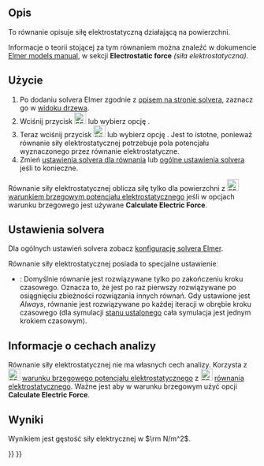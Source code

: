 <languages/>

{{Docnav/pl
|[[FEM_EquationElectrostatic/pl|Równanie elektrostatyczne]]
|[[FEM_EquationMagnetodynamic/pl|Równanie magnetodynamiczne]]
|[[FEM_Workbench/pl|środowisko pracy MES]]
|IconL=FEM_EquationElectrostatic.svg
|IconR=FEM_EquationMagnetodynamic.svg
|IconC=Workbench_FEM.svg
}}

{{GuiCommand/pl
|Name=FEM EquationElectricforce
|Name/pl=MES: Równanie siły elektrostatycznej
|MenuLocation=Rozwiąż → Równania elektromagnetyczne → Równanie siły elektrostatycznej
|Workbenches=[[FEM_Workbench/pl|MES]]
|Version=0.19
|SeeAlso=[[FEM_EquationElectrostatic/pl|Równanie elektrostatyczne]]
}}

<span id="Description"></span>
==Opis==

To równanie opisuje siłę elektrostatyczną działającą na powierzchni.

Informacje o teorii stojącej za tym równaniem można znaleźć w dokumencie [http://www.elmerfem.org/blog/documentation/ Elmer models manual], w sekcji '''Electrostatic force''' ''(siła elektrostatyczna)''.

<span id="Usage"></span>
==Użycie==

# Po dodaniu solvera Elmer zgodnie z [[FEM_SolverElmer/pl#Równania|opisem na stronie solvera]], zaznacz go w [[Tree_view/pl|widoku drzewa]].
# Wciśnij przycisk [[Image:FEM_EquationElectricforce.svg|24px]] lub wybierz opcję {{MenuCommand|Rozwiąż → Równania elektromagnetyczne → Równanie siły elektrostatycznej}}.
# Teraz wciśnij przycisk [[Image:FEM_EquationElectrostatic.svg|24px]] lub wybierz opcję {{MenuCommand|Rozwiąż → Równania elektromagnetyczne → [[FEM_EquationElectrostatic/pl|Równanie elektrostatyczne]]}}. Jest to istotne, ponieważ równanie siły elektrostatycznej potrzebuje pola potencjału wyznaczonego przez równanie elektrostatyczne.
# Zmień [[#Ustawienia_solvera|ustawienia solvera dla równania]] lub [[FEM_SolverElmer_SolverSettings/pl|ogólne ustawienia solvera]] jeśli to konieczne.

Równanie siły elektrostatycznej oblicza siłę tylko dla powierzchni z [[Image:FEM_ConstraintElectrostaticPotential.svg|24px]] [[FEM_ConstraintElectrostaticPotential/pl|warunkiem brzegowym potencjału elektrostatycznego]] jeśli w opcjach warunku brzegowego jest używane '''Calculate Electric Force'''.

<span id="Solver_Settings"></span>
==Ustawienia solvera==

Dla ogólnych ustawień solvera zobacz [[FEM_SolverElmer_SolverSettings/pl|konfigurację solvera Elmer]].

Równanie siły elektrostatycznej posiada to specjalne ustawienieː
* {{PropertyData|Exec Solver}}: Domyślnie równanie jest rozwiązywane tylko po zakończeniu kroku czasowego. Oznacza to, że jest po raz pierwszy rozwiązywane po osiągnięciu zbieżności rozwiązania innych równań. Gdy ustawione jest ''Always'', równanie jest rozwiązywane po każdej iteracji w obrębie kroku czasowego (dla symulacji [[FEM_SolverElmer_SolverSettings/pl#Typ|stanu ustalonego]] cała symulacja jest jednym krokiem czasowym).

<span id="Analysis_Feature_Information"></span>
==Informacje o cechach analizy==

Równanie siły elektrostatycznej nie ma własnych cech analizy. Korzysta z [[Image:FEM_ConstraintElectrostaticPotential.svg|24px]] [[FEM_ConstraintElectrostaticPotential/pl|warunku brzegowego potencjału elektrostatycznego]] z [[Image:FEM_EquationElectrostatic.svg|24px]] [[FEM_EquationElectrostatic/pl|równania elektrostatycznego]]. Ważne jest aby w warunku brzegowym użyć opcji '''Calculate Electric Force'''.

<span id="Result"></span>
==Wyniki==

Wynikiem jest gęstość siły elektrycznej w <math>\rm N/m^2</math>.


{{Docnav/pl
|[[FEM_EquationElectrostatic/pl|Równanie elektrostatyczne]]
|[[FEM_EquationMagnetodynamic/pl|Równanie magnetodynamiczne]]
|[[FEM_Workbench/pl|środowisko pracy MES]]
|IconL=FEM_EquationElectrostatic.svg
|IconR=FEM_EquationMagnetodynamic.svg
|IconC=Workbench_FEM.svg
}}

{{FEM Tools navi{{#translation:}}}}
{{Userdocnavi{{#translation:}}}}